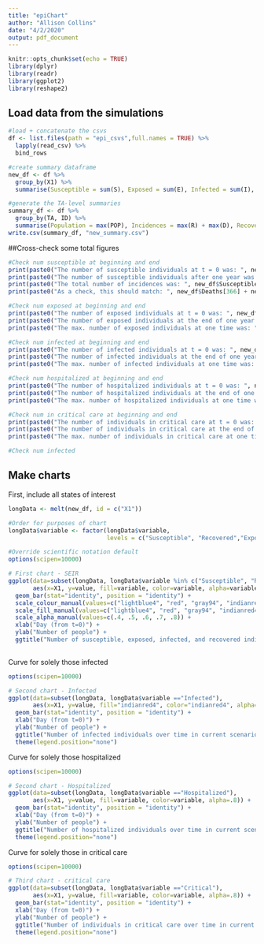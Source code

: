 ```yaml
---
title: "epiChart"
author: "Allison Collins"
date: "4/2/2020"
output: pdf_document
---
```


```r
knitr::opts_chunk$set(echo = TRUE)
library(dplyr)
library(readr)
library(ggplot2)
library(reshape2)
```

## Load data from the simulations

```r
#load + concatenate the csvs
df <- list.files(path = "epi_csvs",full.names = TRUE) %>% 
  lapply(read_csv) %>% 
  bind_rows 

#create summary dataframe
new_df <- df %>% 
  group_by(X1) %>% 
  summarise(Susceptible = sum(S), Exposed = sum(E), Infected = sum(I), Recovered = sum(R), Hospitalized = sum(H), Critical = sum(C), Deaths = sum(D))

#generate the TA-level summaries
summary_df <- df %>%
  group_by(TA, ID) %>%
  summarise(Population = max(POP), Incidences = max(R) + max(D), Recovered = max(R), Deaths = max(D), Peak_Hospital = max(H), Peak_Crit = max(C))
write.csv(summary_df, "new_summary.csv")
```

##Cross-check some total figures

```r
#Check num susceptible at beginning and end
print(paste0("The number of susceptible individuals at t = 0 was: ", new_df$Susceptible[1]))
print(paste0("The number of susceptible individuals after one year was: ", new_df$Susceptible[366]))
print(paste0("The total number of incidences was: ", new_df$Susceptible[1] - new_df$Susceptible[366]))
print(paste0("As a check, this should match: ", new_df$Deaths[366] + new_df$Recovered[366]))

#Check num exposed at beginning and end
print(paste0("The number of exposed individuals at t = 0 was: ", new_df$Exposed[1]))
print(paste0("The number of exposed individuals at the end of one year was: ", new_df$Exposed[366]))
print(paste0("The max. number of exposed individuals at one time was: ", max(new_df$Exposed)))

#Check num infected at beginning and end
print(paste0("The number of infected individuals at t = 0 was: ", new_df$Infected[1]))
print(paste0("The number of infected individuals at the end of one year was: ", new_df$Infected[366]))
print(paste0("The max. number of infected individuals at one time was: ", max(new_df$Infected)))

#Check num hospitalized at beginning and end
print(paste0("The number of hospitalized individuals at t = 0 was: ", new_df$Hospitalized[1]))
print(paste0("The number of hospitalized individuals at the end of one year was: ", new_df$Hospitalized[366]))
print(paste0("The max. number of hospitalized individuals at one time was: ", max(new_df$Hospitalized)))

#Check num in critical care at beginning and end
print(paste0("The number of individuals in critical care at t = 0 was: ", new_df$Critical[1]))
print(paste0("The number of individuals in critical care at the end of one year was: ", new_df$Critical[366]))
print(paste0("The max. number of individuals in critical care at one time was: ", max(new_df$Critical)))

#Check num infected
```


## Make charts

First, include all states of interest

```r
longData <- melt(new_df, id = c("X1"))

#Order for purposes of chart
longData$variable <- factor(longData$variable,
                            levels = c("Susceptible", "Recovered","Exposed", "Infected", "Hospitalized", "Critical"))

#Override scientific notation default
options(scipen=10000)

# First chart - SEIR
ggplot(data=subset(longData, longData$variable %in% c("Susceptible", "Recovered","Exposed", "Infected")) %>% arrange(variable),
       aes(x=X1, y=value, fill=variable, color=variable, alpha=variable)) +
  geom_bar(stat="identity", position = "identity") +
  scale_colour_manual(values=c("lightblue4", "red", "gray94", "indianred4")) + 
  scale_fill_manual(values=c("lightblue4", "red", "gray94", "indianred4")) + 
  scale_alpha_manual(values=c(.4, .5, .6, .7, .8)) +
  xlab("Day (from t=0)") +
  ylab("Number of people") +
  ggtitle("Number of susceptible, exposed, infected, and recovered individuals over time in current scenario")
  
```

Curve for solely those infected

```r

options(scipen=10000)

# Second chart - Infected
ggplot(data=subset(longData, longData$variable =="Infected"),
       aes(x=X1, y=value, fill="indianred4", color="indianred4", alpha=.8)) +
  geom_bar(stat="identity", position = "identity") +
  xlab("Day (from t=0)") +
  ylab("Number of people") +
  ggtitle("Number of infected individuals over time in current scenario")+
  theme(legend.position="none")
```

Curve for solely those hospitalized

```r

options(scipen=10000)

# Second chart - Hospitalized
ggplot(data=subset(longData, longData$variable =="Hospitalized"),
       aes(x=X1, y=value, fill=variable, color=variable, alpha=.8)) +
  geom_bar(stat="identity", position = "identity") +
  xlab("Day (from t=0)") +
  ylab("Number of people") +
  ggtitle("Number of hospitalized individuals over time in current scenario")+
  theme(legend.position="none")
```

Curve for solely those in critical care

```r

options(scipen=10000)

# Third chart - critical care
ggplot(data=subset(longData, longData$variable =="Critical"),
       aes(x=X1, y=value, fill=variable, color=variable, alpha=.8)) +
  geom_bar(stat="identity", position = "identity") +
  xlab("Day (from t=0)") +
  ylab("Number of people") +
  ggtitle("Number of individuals in critical care over time in current scenario")+
  theme(legend.position="none")
```
